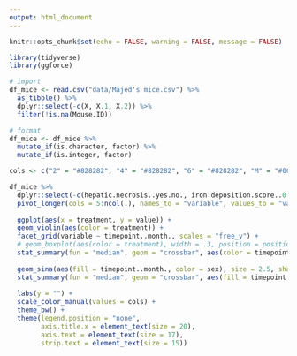 ```yaml
---
output: html_document
---
```


```r

knitr::opts_chunk$set(echo = FALSE, warning = FALSE, message = FALSE)

library(tidyverse)
library(ggforce)

```

```r

# import
df_mice <- read.csv("data/Majed's mice.csv") %>% 
  as_tibble() %>% 
  dplyr::select(-c(X, X.1, X.2)) %>% 
  filter(!is.na(Mouse.ID))

# format
df_mice <- df_mice %>% 
  mutate_if(is.character, factor) %>% 
  mutate_if(is.integer, factor)

```

```r

cols <- c("2" = "#828282", "4" = "#828282", "6" = "#828282", "M" = "#0072B2", "F" = "#CC79A7")

df_mice %>% 
  dplyr::select(-c(hepatic.necrosis..yes.no., iron.deposition.score..0.4...spleen., iron.deposition.score..0.4...liver., iron.deposition.score..0.4..kidney.)) %>% 
  pivot_longer(cols = 5:ncol(.), names_to = "variable", values_to = "value") %>% 
  
  ggplot(aes(x = treatment, y = value)) +
  geom_violin(aes(color = treatment)) +
  facet_grid(variable ~ timepoint..month., scales = "free_y") +
  # geom_boxplot(aes(color = treatment), width = .3, position = position_dodge(0.9), outlier.shape = NA, alpha = 0.1) +
  stat_summary(fun = "median", geom = "crossbar", aes(color = timepoint..month.), position = position_dodge(), size = .3, lty = 2) +
  
  geom_sina(aes(fill = timepoint..month., color = sex), size = 2.5, shape = 1) +
  stat_summary(fun = "median", geom = "crossbar", aes(fill = timepoint..month., color = sex), position = position_dodge(), size = .2) +
  
  labs(y = "") +
  scale_color_manual(values = cols) +
  theme_bw() +
  theme(legend.position = "none",
        axis.title.x = element_text(size = 20),
        axis.text = element_text(size = 17),
        strip.text = element_text(size = 15))

```


